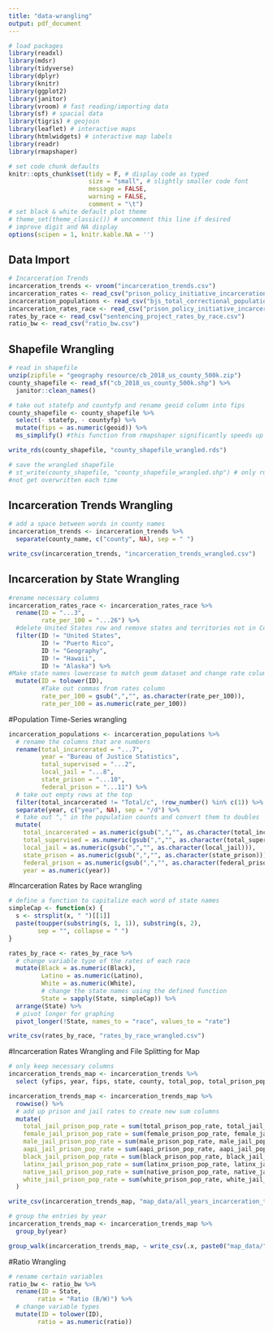 ```yaml
---
title: "data-wrangling"
output: pdf_document
---
```


```r
# load packages
library(readxl)
library(mdsr)
library(tidyverse)
library(dplyr)
library(knitr)
library(ggplot2)
library(janitor)
library(vroom) # fast reading/importing data
library(sf) # spacial data
library(tigris) # geojoin
library(leaflet) # interactive maps
library(htmlwidgets) # interactive map labels
library(readr)
library(rmapshaper)

# set code chunk defaults
knitr::opts_chunk$set(tidy = F, # display code as typed
                      size = "small", # slightly smaller code font
                      message = FALSE,
                      warning = FALSE,
                      comment = "\t") 
# set black & white default plot theme 
# theme_set(theme_classic()) # uncomment this line if desired
# improve digit and NA display 
options(scipen = 1, knitr.kable.NA = '')
```

## Data Import
```r
# Incarceration Trends
incarceration_trends <- vroom("incarceration_trends.csv")
incarceration_rates <- read_csv("prison_policy_initiative_incarceration_by_race.csv")
incarceration_populations <- read_csv("bjs_total_correctional_population_counts_by_status_TM 5_26_21.csv")
incarceration_rates_race <- read_csv("prison_policy_initiative_incarceration_by_race.csv") # data from 2010
rates_by_race <- read_csv("sentencing_project_rates_by_race.csv")
ratio_bw <- read_csv("ratio_bw.csv")
```

## Shapefile Wrangling
```r
# read in shapefile
unzip(zipfile = "geography resource/cb_2018_us_county_500k.zip")
county_shapefile <- read_sf("cb_2018_us_county_500k.shp") %>%
  janitor::clean_names() 

# take out statefp and countyfp and rename geoid column into fips
county_shapefile <- county_shapefile %>%
  select(- statefp, - countyfp) %>%
  mutate(fips = as.numeric(geoid)) %>%
  ms_simplify() #this function from rmapshaper significantly speeds up the map by making the county polygons less complicated

write_rds(county_shapefile, "county_shapefile_wrangled.rds")

# save the wrangled shapefile
# st_write(county_shapefile, "county_shapefile_wrangled.shp") # only run once, so the file does
#not get overwritten each time
```

## Incarceration Trends Wrangling
```r
# add a space between words in county names
incarceration_trends <- incarceration_trends %>%
  separate(county_name, c("county", NA), sep = " ")

write_csv(incarceration_trends, "incarceration_trends_wrangled.csv")
```

## Incarceration by State Wrangling
```r
#rename necessary columns
incarceration_rates_race <- incarceration_rates_race %>% 
  rename(ID = "...3",
         rate_per_100 = "...26") %>% 
  #delete United States row and remove states and territories not in Continental United States
  filter(ID != "United States", 
         ID != "Puerto Rico", 
         ID != "Geography", 
         ID != "Hawaii", 
         ID != "Alaska") %>%
#Make state names lowercase to match geom dataset and change rate column to numeric
  mutate(ID = tolower(ID),
         #Take out commas from rates column
         rate_per_100 = gsub(",","", as.character(rate_per_100)),
         rate_per_100 = as.numeric(rate_per_100))
```

#Population Time-Series wrangling
```r
incarceration_populations <- incarceration_populations %>% 
  # rename the columns that are numbers
  rename(total_incarcerated = "...7",
         year = "Bureau of Justice Statistics",
         total_supervised = "...2",
         local_jail = "...8",
         state_prison = "...10",
         federal_prison = "...11") %>%
  # take out empty rows at the top
  filter(total_incarcerated != "Total/c", !row_number() %in% c(1)) %>%
  separate(year, c("year", NA), sep = "/d") %>%
  # take out "," in the population counts and convert them to doubles
  mutate(
    total_incarcerated = as.numeric(gsub(",","", as.character(total_incarcerated))),
    total_supervised = as.numeric(gsub(",","", as.character(total_supervised))),
    local_jail = as.numeric(gsub(",","", as.character(local_jail))),
    state_prison = as.numeric(gsub(",","", as.character(state_prison))),
    federal_prison = as.numeric(gsub(",","", as.character(federal_prison))),
    year = as.numeric(year))
```

#Incarceration Rates by Race wrangling
```r
# define a function to capitalize each word of state names
simpleCap <- function(x) {
  s <- strsplit(x, " ")[[1]]
  paste(toupper(substring(s, 1, 1)), substring(s, 2),
        sep = "", collapse = " ")
}

rates_by_race <- rates_by_race %>% 
  # change variable type of the rates of each race
  mutate(Black = as.numeric(Black),
         Latino = as.numeric(Latino),
         White = as.numeric(White),
         # change the state names using the defined function
         State = sapply(State, simpleCap)) %>%
  arrange(State) %>%
  # pivot longer for graphing
  pivot_longer(!State, names_to = "race", values_to = "rate")

write_csv(rates_by_race, "rates_by_race_wrangled.csv")
```

#Incarceration Rates Wrangling and File Splitting for Map
```r
# only keep necessary columns
incarceration_trends_map <- incarceration_trends %>% 
  select (yfips, year, fips, state, county, total_pop, total_prison_pop_rate, female_prison_pop_rate, male_prison_pop_rate, aapi_prison_pop_rate, black_prison_pop_rate, latinx_prison_pop_rate, native_prison_pop_rate, white_prison_pop_rate, total_jail_pop_rate, female_jail_pop_rate, male_jail_pop_rate, aapi_jail_pop_rate, black_jail_pop_rate, latinx_jail_pop_rate, native_jail_pop_rate, white_jail_pop_rate)

incarceration_trends_map <- incarceration_trends_map %>% 
  rowwise() %>%
  # add up prison and jail rates to create new sum columns
  mutate(
    total_jail_prison_pop_rate = sum(total_prison_pop_rate, total_jail_pop_rate, na.rm = TRUE),
    female_jail_prison_pop_rate = sum(female_prison_pop_rate, female_jail_pop_rate,na.rm = TRUE),
    male_jail_prison_pop_rate = sum(male_prison_pop_rate, male_jail_pop_rate, na.rm = TRUE),
    aapi_jail_prison_pop_rate = sum(aapi_prison_pop_rate, aapi_jail_pop_rate, na.rm = TRUE),
    black_jail_prison_pop_rate = sum(black_prison_pop_rate, black_jail_pop_rate, na.rm = TRUE),
    latinx_jail_prison_pop_rate = sum(latinx_prison_pop_rate, latinx_jail_pop_rate, na.rm = TRUE),
    native_jail_prison_pop_rate = sum(native_prison_pop_rate, native_jail_pop_rate, na.rm = TRUE),
    white_jail_prison_pop_rate = sum(white_prison_pop_rate, white_jail_pop_rate, na.rm = TRUE)
  )

write_csv(incarceration_trends_map, "map_data/all_years_incarceration_trends_map.csv")

# group the entries by year
incarceration_trends_map <- incarceration_trends_map %>% 
  group_by(year)

group_walk(incarceration_trends_map, ~ write_csv(.x, paste0("map_data/",.y$year, "_incarceration_trends_map.csv")))

```

#Ratio Wrangling
```r
# rename certain variables
ratio_bw <- ratio_bw %>% 
  rename(ID = State,
        ratio = "Ratio (B/W)") %>%
  # change variable types
  mutate(ID = tolower(ID),
        ratio = as.numeric(ratio))
```


